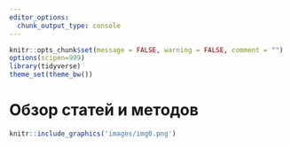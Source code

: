 ```yaml
---
editor_options: 
  chunk_output_type: console
---
```


```r
knitr::opts_chunk$set(message = FALSE, warning = FALSE, comment = "")
options(scipen=999)
library(tidyverse)
theme_set(theme_bw())
```

# Обзор статей и методов

```r
knitr::include_graphics('images/img0.png')
```
